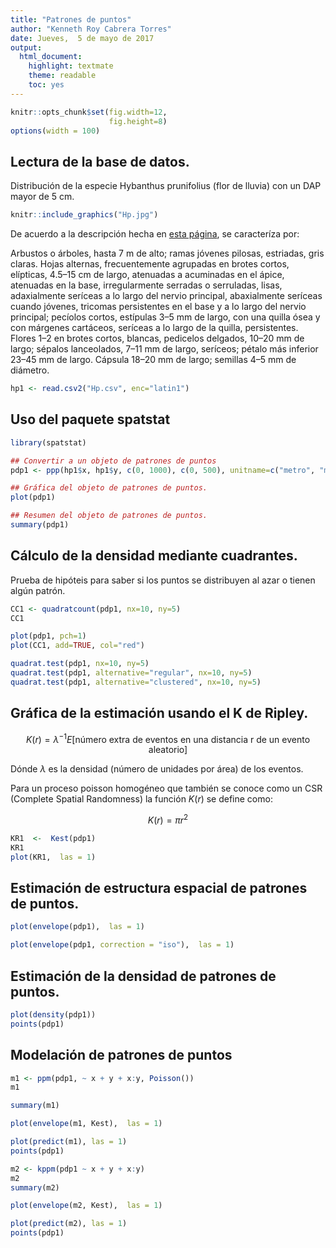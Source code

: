 ```yaml
---
title: "Patrones de puntos"
author: "Kenneth Roy Cabrera Torres"
date: Jueves,  5 de mayo de 2017
output:
  html_document:
    highlight: textmate
    theme: readable
    toc: yes
---
```



```r
knitr::opts_chunk$set(fig.width=12,  
                      fig.height=8)
options(width = 100)
```



## Lectura de la base de datos.

Distribución de la especie Hybanthus prunifolius (flor de lluvia) con un DAP mayor de 5 cm.

```r
knitr::include_graphics("Hp.jpg")
```

De acuerdo a la descripción hecha en [esta página](http://www.tropicos.org/name/33800563?projectid=7),  se caracteríza por:

Arbustos o árboles,  hasta 7 m de alto; ramas jóvenes pilosas,  estriadas,  gris claras. Hojas alternas,  frecuentemente agrupadas en brotes cortos,  elípticas,  4.5–15 cm de largo,  atenuadas a acuminadas en el ápice,  atenuadas en la base,  irregularmente serradas o serruladas,  lisas,  adaxialmente seríceas a lo largo del nervio principal,  abaxialmente seríceas cuando jóvenes,  tricomas persistentes en el base y a lo largo del nervio principal; pecíolos cortos,  estípulas 3–5 mm de largo,  con una quilla ósea y con márgenes cartáceos,  seríceas a lo largo de la quilla,  persistentes. Flores 1–2 en brotes cortos,  blancas,  pedicelos delgados,  10–20 mm de largo; sépalos lanceolados,  7–11 mm de largo,  seríceos; pétalo más inferior 23–45 mm de largo. Cápsula 18–20 mm de largo; semillas 4–5 mm de diámetro.



```r
hp1 <- read.csv2("Hp.csv", enc="latin1")
```

## Uso del paquete **spatstat**

```r
library(spatstat)

## Convertir a un objeto de patrones de puntos
pdp1 <- ppp(hp1$x, hp1$y, c(0, 1000), c(0, 500), unitname=c("metro", "metros"))

## Gráfica del objeto de patrones de puntos.
plot(pdp1)

## Resumen del objeto de patrones de puntos.
summary(pdp1)
```

## Cálculo de la densidad mediante cuadrantes.

Prueba de hipóteis para saber si los puntos se distribuyen al azar o
tienen algún patrón.

```r
CC1 <- quadratcount(pdp1, nx=10, ny=5)
CC1

plot(pdp1, pch=1)
plot(CC1, add=TRUE, col="red")

quadrat.test(pdp1, nx=10, ny=5)
quadrat.test(pdp1, alternative="regular", nx=10, ny=5)
quadrat.test(pdp1, alternative="clustered", nx=10, ny=5)

```

## Gráfica de la estimación usando el K de Ripley.
$$
K(r) = \lambda^{-1} E[\textrm{número extra de eventos en una distancia r de un evento aleatorio}]
$$

Dónde $\lambda$ es la densidad (número de unidades por área) de los eventos.

Para un proceso poisson homogéneo que también se conoce como un CSR
(Complete Spatial Randomness) la función $K(r)$ se define como:

$$
K(r) = \pi r^2
$$


```r
KR1  <-  Kest(pdp1)
KR1
plot(KR1,  las = 1)
```

## Estimación de estructura espacial de patrones de puntos.

```r
plot(envelope(pdp1),  las = 1)

plot(envelope(pdp1, correction = "iso"),  las = 1)
```

## Estimación de la densidad de patrones de puntos.

```r
plot(density(pdp1))
points(pdp1)
```

## Modelación de patrones de puntos

```r

m1 <- ppm(pdp1, ~ x + y + x:y, Poisson())
m1

summary(m1)

plot(envelope(m1, Kest),  las = 1)
```

```r
plot(predict(m1), las = 1)
points(pdp1)

```

```r
m2 <- kppm(pdp1 ~ x + y + x:y)
m2
summary(m2)
```

```r
plot(envelope(m2, Kest),  las = 1)
```

```r
plot(predict(m2), las = 1)
points(pdp1)
```

